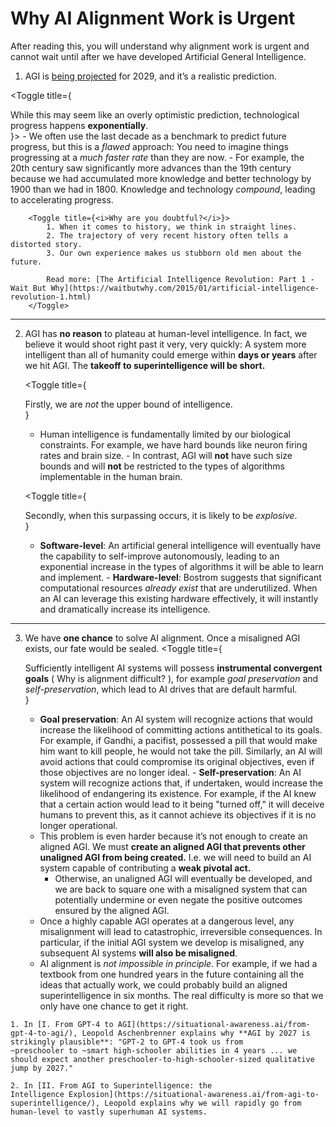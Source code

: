 
# Why AI Alignment Work is Urgent

<Promise>After reading this, you will understand why alignment work is urgent and cannot wait until after we have developed Artificial General Intelligence.</Promise>

1. AGI is [being projected](https://www.dwarkeshpatel.com/p/dario-amodei) for 2029, and <span className="font-bold">it’s a realistic prediction.</span>

<Toggle title={<div>While this may seem like an overly optimistic prediction, technological progress happens <b>exponentially</b>.</div>}>
    - We often use the last decade as a benchmark to predict future progress, but this is a *flawed* approach: You need to imagine things progressing at a *much faster rate* than they are now.
    - For example, the 20th century saw significantly more advances than the 19th century because we had accumulated more knowledge and better technology by 1900 than we had in 1800. Knowledge and technology *compound*, leading to accelerating progress.

        <Toggle title={<i>Why are you doubtful?</i>}>
            1. When it comes to history, we think in straight lines.
            2. The trajectory of very recent history often tells a distorted story.
            3. Our own experience makes us stubborn old men about the future.

            Read more: [The Artificial Intelligence Revolution: Part 1 - Wait But Why](https://waitbutwhy.com/2015/01/artificial-intelligence-revolution-1.html)
        </Toggle>

</Toggle>

---

2. AGI has **no reason** to plateau at human-level intelligence. In fact, we believe it would shoot right past it very, very quickly: <span className="font-bold">A system more intelligent than all of humanity could emerge within **days or years** after we hit AGI.</span> The **takeoff to superintelligence will be short.**

   <Toggle
   	title={
   		<div>
   			Firstly, we are <i>not</i> the upper bound of intelligence.
   		</div>
   	}
   >
   	- Human intelligence is fundamentally limited by our biological constraints. For example, we have hard bounds like neuron firing rates and brain size. - In contrast, AGI will **not** have such
   	size bounds and will **not** be restricted to the types of algorithms implementable in the human brain.
   </Toggle>

   <Toggle
   	title={
   		<div>
   			Secondly, when this surpassing occurs, it is likely to be <i>explosive</i>.
   		</div>
   	}
   >
   	- **Software-level**: An artificial general intelligence will eventually have the capability to self-improve autonomously, leading to an exponential increase in the types of algorithms it will be
   	able to learn and implement. - **Hardware-level**: Bostrom suggests that significant computational resources *already exist* that are underutilized. When an AI can leverage this existing hardware
   	effectively, it will instantly and dramatically increase its intelligence.
   </Toggle>

---

3. <span className='font-bold'>We have **one chance** to solve AI alignment.</span> Once a misaligned AGI exists, our fate would be sealed.
   <Toggle
   	title={
   		<div>
   			Sufficiently intelligent AI systems will possess <strong>instrumental convergent goals</strong> (
   			<LinkBadge href='/why-alignment/why-alignment-is-difficult'>Why is alignment difficult?</LinkBadge>
   			), for example <em>goal preservation</em> and <em>self-preservation</em>, which lead to AI drives that are default harmful.
   		</div>
   	}
   >
   	- **Goal preservation**: An AI system will recognize actions that would increase the likelihood of committing actions antithetical to its goals. For example, if Gandhi, a pacifist, possessed a
   	pill that would make him want to kill people, he would not take the pill. Similarly, an AI will avoid actions that could compromise its original objectives, even if those objectives are no longer
   	ideal. - **Self-preservation**: An AI system will recognize actions that, if undertaken, would increase the likelihood of endangering its existence. For example, if the AI knew that a certain
   	action would lead to it being "turned off," it will deceive humans to prevent this, as it cannot achieve its objectives if it is no longer operational.
   </Toggle>

   - This problem is even harder because it’s not enough to create an aligned AGI. We must **create an aligned AGI that prevents other unaligned AGI from being created.** I.e. we will need to build an AI system capable of contributing a **weak pivotal act.**
     - Otherwise, an unaligned AGI will eventually be developed, and we are back to square one with a misaligned system that can potentially undermine or even negate the positive outcomes ensured by the aligned AGI.
   - Once a highly capable AGI operates at a dangerous level, any misalignment will lead to catastrophic, irreversible consequences. In particular, if the initial AGI system we develop is misaligned, any subsequent AI systems **will also be misaligned**.
   - AI alignment is _not impossible in principle_. For example, if we had a textbook from one hundred years in the future containing all the ideas that actually work, we could probably build an aligned superintelligence in six months. The real difficulty is more so that we only have one chance to get it right.

<Toggle title='Sources and resources' className='px-4 py-2 bg-accent-400 rounded-xl mt-10'>

    1. In [I. From GPT-4 to AGI](https://situational-awareness.ai/from-gpt-4-to-agi/), Leopold Aschenbrenner explains why **AGI by 2027 is strikingly plausible**: "GPT-2 to GPT-4 took us from
    ~preschooler to ~smart high-schooler abilities in 4 years ... we should expect another preschooler-to-high-schooler-sized qualitative jump by 2027."

    2. In [II. From AGI to Superintelligence: the
    Intelligence Explosion](https://situational-awareness.ai/from-agi-to-superintelligence/), Leopold explains why we will rapidly go from human-level to vastly superhuman AI systems.

</Toggle>
